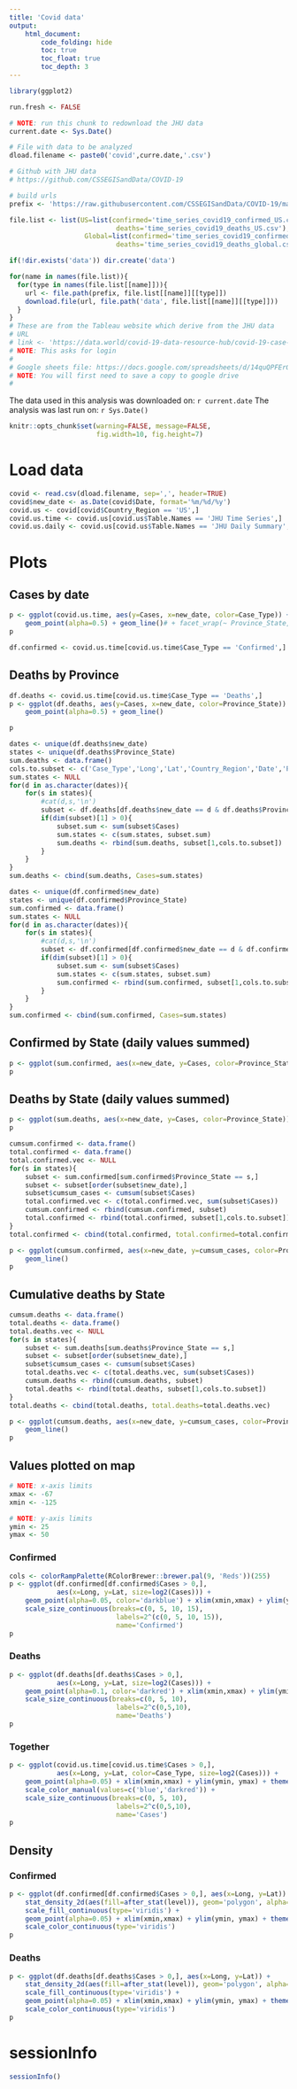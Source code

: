 ```yaml
---
title: 'Covid data'
output:
    html_document:
        code_folding: hide
        toc: true
        toc_float: true
        toc_depth: 3
---
```


```r
library(ggplot2)
```

```r
run.fresh <- FALSE
```

```r
# NOTE: run this chunk to redownload the JHU data
current.date <- Sys.Date()

# File with data to be analyzed
dload.filename <- paste0('covid',curre.date,'.csv')

# Github with JHU data
# https://github.com/CSSEGISandData/COVID-19

# build urls
prefix <- 'https://raw.githubusercontent.com/CSSEGISandData/COVID-19/master/csse_covid_19_data/csse_covid_19_time_series/'

file.list <- list(US=list(confirmed='time_series_covid19_confirmed_US.csv',
                           deaths='time_series_covid19_deaths_US.csv'),
                   Global=list(confirmed='time_series_covid19_confirmed_global.csv',
                           deaths='time_series_covid19_deaths_global.csv'))

if(!dir.exists('data')) dir.create('data')

for(name in names(file.list)){
  for(type in names(file.list[[name]])){
    url <- file.path(prefix, file.list[[name]][[type]])
    download.file(url, file.path('data', file.list[[name]][[type]]))
  }
}
# These are from the Tableau website which derive from the JHU data
# URL
# link <- 'https://data.world/covid-19-data-resource-hub/covid-19-case-counts/workspace/file?filename=COVID-19+Cases.csv'
# NOTE: This asks for login
#
# Google sheets file: https://docs.google.com/spreadsheets/d/14quQPFErG-hlpsrNgYcX85vW7JMMK5X2vNZrafRcH8c/edit#gid=1592210746
# NOTE: You will first need to save a copy to google drive
#

```

The data used in this analysis was downloaded on: `r current.date`
The analysis was last run on: `r Sys.Date()`

```r
knitr::opts_chunk$set(warning=FALSE, message=FALSE,
                      fig.width=10, fig.height=7)
```

# Load data

```r
covid <- read.csv(dload.filename, sep=',', header=TRUE)
covid$new_date <- as.Date(covid$Date, format='%m/%d/%y')
covid.us <- covid[covid$Country_Region == 'US',]
covid.us.time <- covid.us[covid.us$Table.Names == 'JHU Time Series',]
covid.us.daily <- covid.us[covid.us$Table.Names == 'JHU Daily Summary',]
```

# Plots

## Cases by date

```r
p <- ggplot(covid.us.time, aes(y=Cases, x=new_date, color=Case_Type)) +
    geom_point(alpha=0.5) + geom_line()# + facet_wrap(~ Province_State, nrow=9, scales='free')
p
```

```r
df.confirmed <- covid.us.time[covid.us.time$Case_Type == 'Confirmed',]
```

## Deaths by Province

```r
df.deaths <- covid.us.time[covid.us.time$Case_Type == 'Deaths',]
p <- ggplot(df.deaths, aes(y=Cases, x=new_date, color=Province_State)) +
    geom_point(alpha=0.5) + geom_line()

p
```

```r
dates <- unique(df.deaths$new_date)
states <- unique(df.deaths$Province_State)
sum.deaths <- data.frame()
cols.to.subset <- c('Case_Type','Long','Lat','Country_Region','Date','Province_State','new_date')
sum.states <- NULL
for(d in as.character(dates)){
    for(s in states){
        #cat(d,s,'\n')
        subset <- df.deaths[df.deaths$new_date == d & df.deaths$Province_State == s,]
        if(dim(subset)[1] > 0){
            subset.sum <- sum(subset$Cases)
            sum.states <- c(sum.states, subset.sum)
            sum.deaths <- rbind(sum.deaths, subset[1,cols.to.subset])
        }
    }
}
sum.deaths <- cbind(sum.deaths, Cases=sum.states)
```

```r
dates <- unique(df.confirmed$new_date)
states <- unique(df.confirmed$Province_State)
sum.confirmed <- data.frame()
sum.states <- NULL
for(d in as.character(dates)){
    for(s in states){
        #cat(d,s,'\n')
        subset <- df.confirmed[df.confirmed$new_date == d & df.confirmed$Province_State == s,]
        if(dim(subset)[1] > 0){
            subset.sum <- sum(subset$Cases)
            sum.states <- c(sum.states, subset.sum)
            sum.confirmed <- rbind(sum.confirmed, subset[1,cols.to.subset])
        }
    }
}
sum.confirmed <- cbind(sum.confirmed, Cases=sum.states)
```

## Confirmed by State (daily values summed)

```r
p <- ggplot(sum.confirmed, aes(x=new_date, y=Cases, color=Province_State)) + geom_line()
p
```

## Deaths by State (daily values summed)

```r
p <- ggplot(sum.deaths, aes(x=new_date, y=Cases, color=Province_State)) + geom_line()
p
```

<!--
## Cumulative confirmed by State
-->

```r
cumsum.confirmed <- data.frame()
total.confirmed <- data.frame()
total.confirmed.vec <- NULL
for(s in states){
    subset <- sum.confirmed[sum.confirmed$Province_State == s,]
    subset <- subset[order(subset$new_date),]
    subset$cumsum_cases <- cumsum(subset$Cases)
    total.confirmed.vec <- c(total.confirmed.vec, sum(subset$Cases))
    cumsum.confirmed <- rbind(cumsum.confirmed, subset)
    total.confirmed <- rbind(total.confirmed, subset[1,cols.to.subset])
}
total.confirmed <- cbind(total.confirmed, total.confirmed=total.confirmed.vec)
```

```r
p <- ggplot(cumsum.confirmed, aes(x=new_date, y=cumsum_cases, color=Province_State)) +
    geom_line()
p
```

## Cumulative deaths by State

```r
cumsum.deaths <- data.frame()
total.deaths <- data.frame()
total.deaths.vec <- NULL
for(s in states){
    subset <- sum.deaths[sum.deaths$Province_State == s,]
    subset <- subset[order(subset$new_date),]
    subset$cumsum_cases <- cumsum(subset$Cases)
    total.deaths.vec <- c(total.deaths.vec, sum(subset$Cases))
    cumsum.deaths <- rbind(cumsum.deaths, subset)
    total.deaths <- rbind(total.deaths, subset[1,cols.to.subset])
}
total.deaths <- cbind(total.deaths, total.deaths=total.deaths.vec)
```

```r
p <- ggplot(cumsum.deaths, aes(x=new_date, y=cumsum_cases, color=Province_State)) +
    geom_line()
p
```

## Values plotted on map {.tabset}

```r
# NOTE: x-axis limits
xmax <- -67
xmin <- -125

# NOTE: y-axis limits
ymin <- 25
ymax <- 50
```

### Confirmed

```r
cols <- colorRampPalette(RColorBrewer::brewer.pal(9, 'Reds'))(255)
p <- ggplot(df.confirmed[df.confirmed$Cases > 0,],
            aes(x=Long, y=Lat, size=log2(Cases))) +
    geom_point(alpha=0.05, color='darkblue') + xlim(xmin,xmax) + ylim(ymin, ymax) + theme_bw() +
    scale_size_continuous(breaks=c(0, 5, 10, 15),
                           labels=2^(c(0, 5, 10, 15)),
                           name='Confirmed')
p
```

### Deaths

```r
p <- ggplot(df.deaths[df.deaths$Cases > 0,], 
            aes(x=Long, y=Lat, size=log2(Cases))) +
    geom_point(alpha=0.1, color='darkred') + xlim(xmin,xmax) + ylim(ymin, ymax) + theme_bw() +
    scale_size_continuous(breaks=c(0, 5, 10),
                           labels=2^c(0,5,10),
                           name='Deaths')
p
```

### Together

```r
p <- ggplot(covid.us.time[covid.us.time$Cases > 0,], 
            aes(x=Long, y=Lat, color=Case_Type, size=log2(Cases))) +
    geom_point(alpha=0.05) + xlim(xmin,xmax) + ylim(ymin, ymax) + theme_bw() +
    scale_color_manual(values=c('blue','darkred')) +
    scale_size_continuous(breaks=c(0, 5, 10),
                           labels=2^c(0,5,10),
                           name='Cases')
p
```

## Density {.tabset}

### Confirmed


```r
p <- ggplot(df.confirmed[df.confirmed$Cases > 0,], aes(x=Long, y=Lat)) +
    stat_density_2d(aes(fill=after_stat(level)), geom='polygon', alpha=0.5) +
    scale_fill_continuous(type='viridis') +
    geom_point(alpha=0.05) + xlim(xmin,xmax) + ylim(ymin, ymax) + theme_bw() +
    scale_color_continuous(type='viridis')
p
```

### Deaths

```r
p <- ggplot(df.deaths[df.deaths$Cases > 0,], aes(x=Long, y=Lat)) +
    stat_density_2d(aes(fill=after_stat(level)), geom='polygon', alpha=0.5) +
    scale_fill_continuous(type='viridis') +
    geom_point(alpha=0.05) + xlim(xmin,xmax) + ylim(ymin, ymax) + theme_bw() +
    scale_color_continuous(type='viridis')
p
```

# sessionInfo

```r
sessionInfo()
```
